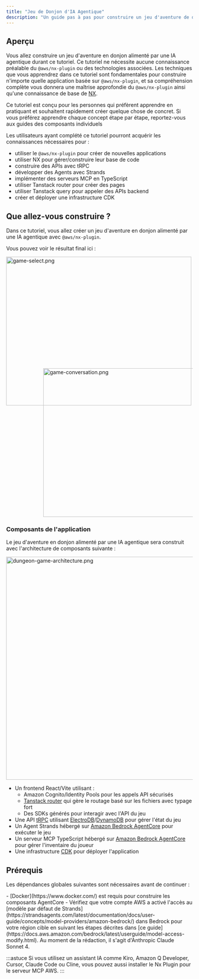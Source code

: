 ```yaml
---
title: "Jeu de Donjon d'IA Agentique"
description: "Un guide pas à pas pour construire un jeu d'aventure de donjon alimenté par une IA agentique en utilisant le @aws/nx-plugin."
---
```






## Aperçu

Vous allez construire un jeu d'aventure en donjon alimenté par une IA agentique durant ce tutoriel. Ce tutoriel ne nécessite aucune connaissance préalable du `@aws/nx-plugin` ou des technologies associées. Les techniques que vous apprendrez dans ce tutoriel sont fondamentales pour construire n'importe quelle application basée sur `@aws/nx-plugin`, et sa compréhension complète vous donnera une maîtrise approfondie du `@aws/nx-plugin` ainsi qu'une connaissance de base de [NX](https://nx.dev/).

<Aside>Ce tutoriel est conçu pour les personnes qui préfèrent apprendre en pratiquant et souhaitent rapidement créer quelque chose de concret. Si vous préférez apprendre chaque concept étape par étape, reportez-vous aux guides des composants individuels</Aside>

Les utilisateurs ayant complété ce tutoriel pourront acquérir les connaissances nécessaires pour :

- utiliser le `@aws/nx-plugin` pour créer de nouvelles applications
- utiliser NX pour gérer/construire leur base de code
- construire des APIs avec tRPC
- développer des Agents avec Strands
- implémenter des serveurs MCP en TypeScript
- utiliser Tanstack router pour créer des pages
- utiliser Tanstack query pour appeler des APIs backend
- créer et déployer une infrastructure CDK

## Que allez-vous construire ?

Dans ce tutoriel, vous allez créer un jeu d'aventure en donjon alimenté par une IA agentique avec `@aws/nx-plugin`.

Vous pouvez voir le résultat final ici :

<Image src={gameSelectPng} alt="game-select.png" width="500" height="400" />
<div style="margin-top: -100px; margin-left: 100px;">
<Image src={gameConversationPng} alt="game-conversation.png" width="500" height="400" />
</div>

### Composants de l'application

Le jeu d'aventure en donjon alimenté par une IA agentique sera construit avec l'architecture de composants suivante :

<Image style="margin: auto" src={dungeonAdventureArchitecturePng} alt="dungeon-game-architecture.png" height="600" />

- Un frontend React/Vite utilisant :
  - Amazon Cognito/Identity Pools pour les appels API sécurisés
  - [Tanstack router](https://tanstack.com/router/latest) qui gère le routage basé sur les fichiers avec typage fort
  - Des SDKs générés pour interagir avec l'API du jeu
- Une API [tRPC](https://trpc.io/) utilisant [ElectroDB](https://electrodb.dev/)/[DynamoDB](https://aws.amazon.com/dynamodb/) pour gérer l'état du jeu
- Un Agent Strands hébergé sur [Amazon Bedrock AgentCore](https://aws.amazon.com/bedrock/agentcore/) pour exécuter le jeu
- Un serveur MCP TypeScript hébergé sur [Amazon Bedrock AgentCore](https://aws.amazon.com/bedrock/agentcore/) pour gérer l'inventaire du joueur
- Une infrastructure [CDK](https://docs.aws.amazon.com/cdk/v2/guide/home.html) pour déployer l'application

## Prérequis

Les dépendances globales suivantes sont nécessaires avant de continuer :

<Snippet name="required-prerequisites" />
- [Docker](https://www.docker.com/) est requis pour construire les composants AgentCore
- Vérifiez que votre compte AWS a activé l'accès au [modèle par défaut de Strands](https://strandsagents.com/latest/documentation/docs/user-guide/concepts/model-providers/amazon-bedrock/) dans Bedrock pour votre région cible en suivant les étapes décrites dans [ce guide](https://docs.aws.amazon.com/bedrock/latest/userguide/model-access-modify.html). Au moment de la rédaction, il s'agit d'Anthropic Claude Sonnet 4.

:::astuce
Si vous utilisez un assistant IA comme Kiro, Amazon Q Developer, Cursor, Claude Code ou Cline, vous pouvez aussi <Link path="/get_started/building-with-ai">installer le Nx Plugin pour le serveur MCP AWS.</Link>
:::